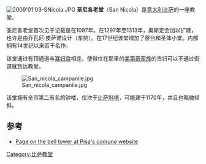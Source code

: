 [[File:2009'01'03-SNicola.JPG|thumb]]
'''圣尼各老堂'''（San Nicola）是[[意大利|意大利]][[比萨|比萨]]的一座教堂。

圣尼各老堂首次见于记载是在1097年。在1297年至1313年，奥斯定会加以扩建，也许是由乔瓦尼·皮萨诺设计（东侧）。在17世纪该堂增加了祭台和圣体小堂。内部拥有14世纪以来若干名作。

该堂通过有顶通道与[[寡妇宫|寡妇宫]]相连，使得住在那里的[[美第奇家族|美第奇家族]]的贵妇可以不通过街道就到达教堂。

[[Image:San_nicola_campanile.jpg|thumb]]

该堂拥有全市第二有名的钟楼，仅次于[[比萨斜塔|比萨斜塔]]，可能建于1170年，并且也略微倾斜。

==参考==
*[https://web.archive.org/web/20070928014547/http://www.comune.pisa.it/doc/etn/ent_it/pisa/torre7.htm Page on the bell tower at Pisa's ''comune'' website] {{it icon}}
{{Coord|43.71664|10.39671|display=title|region:IT-PI_type:landmark}}
[[Category:比萨教堂|Category:比萨教堂]]